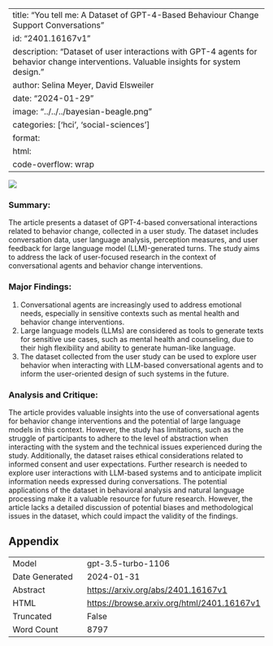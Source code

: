 
---
title: "You tell me: A Dataset of GPT-4-Based Behaviour Change Support Conversations"
id: "2401.16167v1"
description: "Dataset of user interactions with GPT-4 agents for behavior change interventions. Valuable insights for system design."
author: Selina Meyer, David Elsweiler
date: "2024-01-29"
image: "../../../bayesian-beagle.png"
categories: ['hci', 'social-sciences']
format:
  html:
    code-overflow: wrap
---

![](None)

### **Summary:**
The article presents a dataset of GPT-4-based conversational interactions related to behavior change, collected in a user study. The dataset includes conversation data, user language analysis, perception measures, and user feedback for large language model (LLM)-generated turns. The study aims to address the lack of user-focused research in the context of conversational agents and behavior change interventions.

### Major Findings:
1. Conversational agents are increasingly used to address emotional needs, especially in sensitive contexts such as mental health and behavior change interventions.
2. Large language models (LLMs) are considered as tools to generate texts for sensitive use cases, such as mental health and counseling, due to their high flexibility and ability to generate human-like language.
3. The dataset collected from the user study can be used to explore user behavior when interacting with LLM-based conversational agents and to inform the user-oriented design of such systems in the future.

### Analysis and Critique:
The article provides valuable insights into the use of conversational agents for behavior change interventions and the potential of large language models in this context. However, the study has limitations, such as the struggle of participants to adhere to the level of abstraction when interacting with the system and the technical issues experienced during the study. Additionally, the dataset raises ethical considerations related to informed consent and user expectations. Further research is needed to explore user interactions with LLM-based systems and to anticipate implicit information needs expressed during conversations. The potential applications of the dataset in behavioral analysis and natural language processing make it a valuable resource for future research. However, the article lacks a detailed discussion of potential biases and methodological issues in the dataset, which could impact the validity of the findings.

## Appendix

|          |          |
|----------|----------|
| Model     | gpt-3.5-turbo-1106       |
| Date Generated     | 2024-01-31       |
| Abstract | [https://arxiv.org/abs/2401.16167v1](https://arxiv.org/abs/2401.16167v1)        |
| HTML     | [https://browse.arxiv.org/html/2401.16167v1](https://browse.arxiv.org/html/2401.16167v1)       |
| Truncated       | False       |
| Word Count       | 8797       |